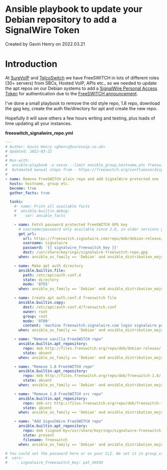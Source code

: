 
# Ansible playbook to update your Debian repository to add a SignalWire Token 

 Created by  Gavin Henry on 2022.03.21

# Introduction

At [SureVoIP](../../Interoperability/Providers-ITSPs/2883852.mdx#-freeswitch--provider-surevoip-uk-) and [TelcoSwitch](http://telcoswitch.com) we have FreeSWITCH in lots of different roles (30+ servers) from SBCs, Hosted VoIP, APIs etc., so we needed to update the apt repos on our Debian systems to add a [SignalWire Personal Access Token](https://id.signalwire.com/personal%5Faccess%5Ftokens) for authentication due to the [FreeSWITCH announcement](https://mailchi.mp/freeswitch.com/announcement-566106).

I've done a small playbook to remove the old style repo, 1.8 repo, download the gpg key, create the auth file/directory for apt and create the new repo. 

Hopefully it will save others a few hours writing and testing, plus loads of time updating all your instances.

**freeswitch\_signalwire\_repo.yml**

```yml
---
# Author: Gavin Henry <ghenry@surevoip.co.uk>
# Updated: 2022-03-22
#
# Run with:
#  ansible-playbook -u xxxxx --limit ansible_group,hostname,etc freeswitch_signalwire_repo.yml
#  Automated manual steps from - https://freeswitch.org/confluence/display/FREESWITCH/Debian
#
- name: Remove FreeSWITCH plain repo and add SignalWire protected one
  hosts: hostname, group etc.
  become: true
  gather_facts: true

  tasks:
    #- name: Print all available facts
    #  ansible.builtin.debug:
    #    var: ansible_facts

    - name: Fetch password protected FreeSWITCH GPG key
      # username/password only available since 2.8, in older versions you need to use url_username/url_password
      get_url:
        url: https://freeswitch.signalwire.com/repo/deb/debian-release/signalwire-freeswitch-repo.gpg
        username: signalwire
        password: '{{ signalwire_freeswitch_key }}'
        dest: /usr/share/keyrings/signalwire-freeswitch-repo.gpg
      when: ansible_os_family == 'Debian' and ansible_distribution_major_version|int >= 9

    - name: Make apt auth directory
      ansible.builtin.file:
        path: /etc/apt/auth.conf.d
        state: directory
        mode: '0755'
      when: ansible_os_family == 'Debian' and ansible_distribution_major_version|int >= 9

    - name: Create apt auth.conf.d freeswitch file
      ansible.builtin.copy:
        dest: /etc/apt/auth.conf.d/freeswitch.conf
        owner: root
        group: root
        mode: '0700'
        content: 'machine freeswitch.signalwire.com login signalwire password {{ signalwire_freeswitch_key }}'
      when: ansible_os_family == 'Debian' and ansible_distribution_major_version|int >= 9

    - name: "Remove vanilla FreeSWITCH repo"
      ansible.builtin.apt_repository:
        repo: deb http://files.freeswitch.org/repo/deb/debian-release/ {{ ansible_distribution_release }} main
        state: absent
      when: ansible_os_family == 'Debian' and ansible_distribution_major_version|int >= 9

    - name: "Remove 1.8 FreeSWITCH repo"
      ansible.builtin.apt_repository:
        repo: deb http://files.freeswitch.org/repo/deb/freeswitch-1.8/ {{ ansible_distribution_release }} main
        state: absent
      when: ansible_os_family == 'Debian' and ansible_distribution_major_version|int >= 9

    - name: "Remove 1.8 FreeSWITCH src repo"
      ansible.builtin.apt_repository:
        repo: deb-src http://files.freeswitch.org/repo/deb/freeswitch-1.8/ {{ ansible_distribution_release }} main
        state: absent
      when: ansible_os_family == 'Debian' and ansible_distribution_major_version|int >= 9

    - name: "Add SignalWire FreeSWITCH repo"
      ansible.builtin.apt_repository:
        repo: deb [signed-by=/usr/share/keyrings/signalwire-freeswitch-repo.gpg] https://freeswitch.signalwire.com/repo/deb/debian-release/ {{ ansible_distribution_release }} main
        state: present
        filename: freeswitch
      when: ansible_os_family == 'Debian' and ansible_distribution_major_version|int >= 9

# You could set the password here or on your CLI. We set it in group_vars/all in our Ansible Inventory
#  vars:
#    - signalwire_freeeswitch_key: pat_XXXXX
```
  
  

